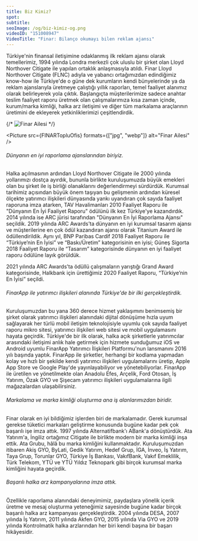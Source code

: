 ```yaml
---
title: Biz Kimiz?
spot:
subtitle:
seoImage: /og/biz-kimiz-og.png
videoID: "151008947"
VideoTitle: "Finar: Bilanço okumayı bilen reklam ajansı"
---
```



Türkiye'nin finansal iletişimine odaklanmış ilk reklam ajansı olarak temellerimiz, 1994 yılında Londra merkezli çok uluslu bir şirket olan Lloyd Northover Citigate ile yapılan ortaklık anlaşmasıyla atıldı. Finar Lloyd Northover Citigate (FLNC) adıyla ve yabancı ortağımızdan edindiğimiz know-how ile Türkiye'de o güne dek kurumların kendi bünyelerinde ya da reklam ajanslarıyla üretmeye çalıştığı yıllık raporları, temel faaliyet alanımız olarak belirleyerek yola çıktık. Başlangıçta müşterilerimize sadece anahtar teslim faaliyet raporu üretmek olan çalışmalarımıza kısa zaman içinde, kurum/marka kimliği, halka arz iletişimi ve diğer tüm markalama araçlarının üretimini de ekleyerek yetkinliklerimizi çeşitlendirdik.

{/* ![Finar Ailesi](/src/images/FINARTopluOfis.jpg) */}

<Picture src={FINARTopluOfis} formats={["jpg", "webp"]} alt="Finar Ailesi" />

###### Dünyanın en iyi raporlama ajanslarından biriyiz.

Halka açılmasının ardından Lloyd Northover Citigate ile 2000 yılında yollarımızı dostça ayırdık, bununla birlikte kuruluşumuzda büyük emekleri olan bu şirket ile iş birliği olanaklarını değerlendirmeyi sürdürdük. Kurumsal tarihimiz açısından büyük önem taşıyan bu gelişmenin ardından küresel ölçekte yatırımcı ilişkileri dünyasında yankı uyandıran çok sayıda faaliyet raporuna imza atarken, TAV Havalimanları 2010 Faaliyet Raporu ile "Dünyanın En İyi Faaliyet Raporu" ödülünü ilk kez Türkiye'ye kazandırdık. 2014 yılında ise ARC jürisi tarafından "Dünyanın En İyi Raporlama Ajansı" seçildik. 2019 yılında ARC Awards’ta dünyanın en iyi kurumsal tasarım ajansı ve müşterilerine en çok ödül kazandıran ajansı olarak Titanium Award ile ödüllendirildik. Aynı yıl, BNP Paribas Cardif 2018 Faaliyet Raporu ile “Türkiye’nin En İyisi” ve “Baskı/Üretim” kategorisinin en iyisi; Güneş Sigorta 2018 Faaliyet Raporu ile “Tasarım” kategorisinde dünyanın en iyi faaliyet raporu ödülüne layık görüldük.

2021 yılında ARC Awards’ta ödüllü çalışmaların yarıştığı Grand Award kategorisinde, Halkbank için ürettiğimiz 2020 Faaliyet Raporu, “Türkiye’nin En İyisi” seçildi.

###### FinarApp ile yatırımcı ilişkileri alanında Türkiye'de bir ilki gerçekleştirdik.

Kuruluşumuzdan bu yana 360 derece hizmet yaklaşımını benimsemiş bir şirket olarak yatırımcı ilişkileri alanındaki dijital dönüşüme hızla uyum sağlayarak her türlü mobil iletişim teknolojisiyle uyumlu çok sayıda faaliyet raporu mikro sitesi, yatırımcı ilişkileri web sitesi ve mobil uygulamasını hayata geçirdik. Türkiye'de bir ilk olarak, halka açık şirketlerle yatırımcılar arasındaki iletişimi anlık hale getirmek için hizmete sunduğumuz iOS ve Android uyumlu FinarApp Yatırımcı İlişkileri Platformu'nun lansmanını 2016 yılı başında yaptık. FinarApp ile şirketler, herhangi bir kodlama yapmadan kolay ve hızlı bir şekilde kendi yatırımcı ilişkileri uygulamalarını üretip, Apple App Store ve Google Play'de yayınlayabiliyor ve yönetebiliyorlar. FinarApp ile üretilen ve yönetilmekte olan Anadolu Efes, Arçelik, Ford Otosan, İş Yatırım, Özak GYO ve Şişecam yatırımcı ilişkileri uygulamalarına ilgili mağazalardan ulaşabilirsiniz.

###### Markalama ve marka kimliği oluşturma ana iş alanlarımızdan biridir.

Finar olarak en iyi bildiğimiz işlerden biri de markalamadır. Gerek kurumsal gerekse tüketici markaları geliştirme konusunda bugüne kadar pek çok başarılı işe imza attık. 1997 yılında Alternatifbank'ı ABank'a dönüştürdük. Ata Yatırım'a, İngiliz ortağımız Citigate ile birlikte modern bir marka kimliği inşa ettik. Ata Grubu, hâlâ bu marka kimliğini kullanmaktadır. Kuruluşumuzdan itibaren Akiş GYO, ByLati, Gedik Yatırım, Hedef Grup, İGA, İnveo, İş Yatırım, Taya Grup, Torunlar GYO, Türkiye İş Bankası, VakıfBank, Vakıf Emeklilik, Türk Telekom, YTÜ ve YTÜ Yıldız Teknopark gibi birçok kurumsal marka kimliğini hayata geçirdik.

###### Başarılı halka arz kampanyalarına imza attık.

Özellikle raporlama alanındaki deneyimimiz, paydaşlara yönelik içerik üretme ve mesaj oluşturma yeteneğimiz sayesinde bugüne kadar birçok başarılı halka arz kampanyası gerçekleştirdik. 2004 yılında DESA, 2007 yılında İş Yatırım, 2011 yılında Akfen GYO, 2015 yılında Via GYO ve 2019 yılında Kontrolmatik halka arzlarından her biri kendi başına bir başarı hikâyesidir.
